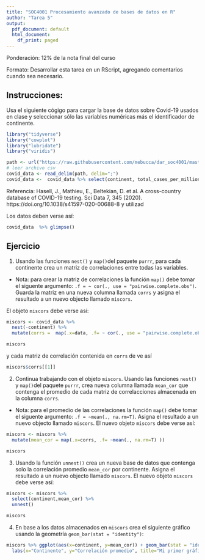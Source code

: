 ```yaml
---
title: "SOC4001 Procesamiento avanzado de bases de datos en R"
author: "Tarea 5"
output:
  pdf_document: default
  html_document:
    df_print: paged
---
```


Ponderación: 12% de la nota final del curso

Formato: Desarrollar esta tarea en un RScript, agregando comentarios cuando sea necesario. 


## Instrucciones:

Usa el siguiente cógigo para cargar la base de datos sobre Covid-19 usados en clase y seleccionar sólo las variables numéricas más el identificador de continente.

```r
library("tidyverse")
library("cowplot")
library("lubridate")
library("viridis")

path <- url("https://raw.githubusercontent.com/mebucca/dar_soc4001/master/slides/class_12/covid_data.csv")
# leer archivo csv
covid_data <- read_delim(path, delim=";")
covid_data <-  covid_data %>% select(continent, total_cases_per_million, total_deaths_per_million, new_cases_per_million, new_deaths_per_million)

```

Referencia: Hasell, J., Mathieu, E., Beltekian, D. et al. A cross-country database of COVID-19 testing. Sci Data 7, 345 (2020). https://doi.org/10.1038/s41597-020-00688-8 y utilizad

Los datos deben verse así:

```r
covid_data  %>% glimpse()
```

## Ejercicio

1. Usando las funciones `nest()` y `map()`del paquete `purrr`, para cada continente crea un matriz de correlaciones entre todas las variables.

* Nota: para crear la matriz de correlaciones la función `map()` debe tomar el siguente argumento: `.f = ~ cor(., use = "pairwise.complete.obs")`. Guarda la matriz en una nueva columna llamada `corrs` y asigna el resultado a un nuevo objecto llamado `miscors`.

El objeto `miscors` debe verse así:

```r
miscors <- covid_data %>%  
  nest(-continent) %>%
  mutate(corrs =  map(.x=data, .f= ~ cor(., use = "pairwise.complete.obs"))) 

miscors
```
y cada matriz de correlación contenida en `corrs` de ve así

```r
miscors$corrs[[1]]
```

2. Continua trabajando con el objeto `miscors`. Usando las funciones `nest()` y `map()`del paquete `purrr`, crea nueva columna llamada `mean_cor` que contenga el promedio de cada matriz de correlacciones almacenada en la columna `corrs`.

* Nota: para el promedio de las correlaciones la función `map()` debe tomar el siguente argumento: `.f = ~mean(., na.rm=T)`. Asigna el resultado a un nuevo objecto llamado `miscors`. El nuevo objeto `miscors` debe verse así:

```r
miscors <- miscors %>%
  mutate(mean_cor = map(.x=corrs, .f= ~mean(., na.rm=T) ))

miscors
```


3. Usando la función `unnest()` crea un nueva base de datos que contenga solo la correlación promedio `mean_cor` por continente.  Asigna el resultado a un nuevo objecto llamado `miscors`. El nuevo objeto `miscors` debe verse así:

```r

miscors <- miscors %>%
  select(continent,mean_cor) %>%
  unnest()

miscors
```
4. En base a los datos almacenados en `miscors` crea el siguiente gráfico usando la geometría `geom_bar(stat = "identity")`:

```r

miscors %>% ggplot(aes(x=continent, y=mean_cor)) + geom_bar(stat = "identity", colour="grey", fill="blue", alpha=0.8) +
  labs(x="Continente", y="Correlación promedio", title="Mi primer gráfico :)") + theme_bw()
```
